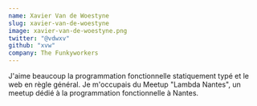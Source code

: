 ```yaml
---
name: Xavier Van de Woestyne
slug: xavier-van-de-woestyne
image: xavier-van-de-woestyne.png
twitter: "@vdwxv"
github: "xvw"
company: The Funkyworkers
---
```


J'aime beaucoup la programmation fonctionnelle statiquement typé et le web en règle général. 
Je m'occupais du Meetup "Lambda Nantes", un meetup dédié à la programmation fonctionnelle à Nantes.
